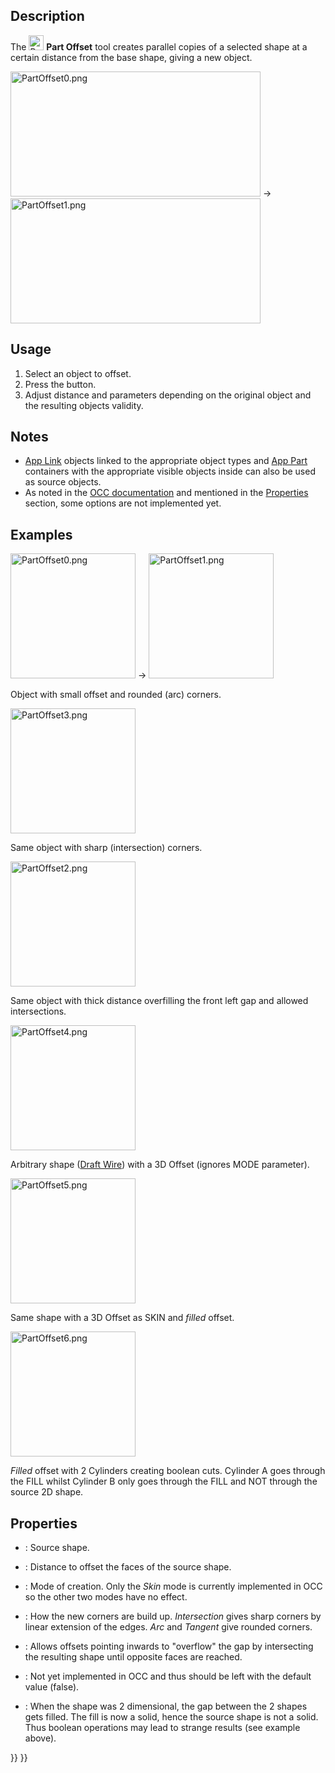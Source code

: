 <languages/>
<translate>

<!--T:1-->
{{Docnav
|[[Part_CrossSections|CrossSections]]
|[[Part_Offset2D|Offset2D]]
|[[Part_Workbench|Part]]
|IconL=Part_CrossSections.svg
|IconR=Part_Offset2D.svg
|IconC=Workbench_Part.svg
}}

<!--T:2-->
{{GuiCommand
|Name=Part Offset
|MenuLocation=Part → 3D Offset
|Workbenches=[[Part_Workbench|Part]]
|SeeAlso=[[Part_Thickness|Part Thickness]], [[Part_Offset2D|Part 2D Offset]]
}}

==Description== <!--T:3-->

<!--T:4-->
The [[Image:Part_Offset.svg|24px]] '''Part Offset''' tool creates parallel copies of a selected shape at a certain distance from the base shape, giving a new object.

</translate>
[[Image:PartOffset0.png|400x200px]]  →  [[Image:PartOffset1.png|400x200px]]
<translate>

==Usage== <!--T:5-->

<!--T:6-->
# Select an object to offset.
# Press the {{Button|[[Image:Part_Offset.svg|16px]] [[Part_Offset|3D Offset]]}} button.
# Adjust distance and parameters depending on the original object and the resulting objects validity.

==Notes== <!--T:24-->

<!--T:25-->
* [[App_Link|App Link]] objects linked to the appropriate object types and [[App_Part|App Part]] containers with the appropriate visible objects inside can also be used as source objects. {{Version|0.20}}
* As noted in the [https://dev.opencascade.org/doc/refman/html/class_b_rep_offset_a_p_i___make_offset_shape.html#a173d06428d1cdeea1c4f38fd6f80043c OCC documentation] and mentioned in the [[Part_Offset#Properties|Properties]] section, some options are not implemented yet.

==Examples== <!--T:8-->

</translate>
[[Image:PartOffset0.png|x200px]]  →  [[Image:PartOffset1.png|x200px]]
<translate>

<!--T:18-->
Object with small offset and rounded (arc) corners.

</translate>
[[Image:PartOffset3.png|x200px]] 
<translate>

<!--T:19-->
Same object with sharp (intersection) corners.

</translate>
[[Image:PartOffset2.png|x200px]] 
<translate>

<!--T:20-->
Same object with thick distance overfilling the front left gap and allowed intersections.

</translate>
[[Image:PartOffset4.png|x200px]] 
<translate>

<!--T:21-->
Arbitrary shape ([[Draft_Wire|Draft Wire]]) with a 3D Offset (ignores MODE parameter).

</translate>
[[Image:PartOffset5.png|x200px]] 
<translate>

<!--T:22-->
Same shape with a 3D Offset as SKIN and ''filled'' offset.

</translate>
[[Image:PartOffset6.png|x200px]] 
<translate>

<!--T:23-->
''Filled'' offset with 2 Cylinders creating boolean cuts. Cylinder A goes through the FILL whilst Cylinder B only goes through the FILL and NOT through the source 2D shape.

==Properties== <!--T:7--> 

{{Properties_Title|Offset}}

<!--T:16-->
* {{PropertyData|Source}}: Source shape.
* {{PropertyData|Value}}: Distance to offset the faces of the source shape.
* {{PropertyData|Mode}}: Mode of creation. Only the ''Skin'' mode is currently implemented in OCC so the other two modes have no effect.
* {{PropertyData|Join}}: How the new corners are build up. ''Intersection'' gives sharp corners by linear extension of the edges. ''Arc'' and ''Tangent'' give rounded corners.

<!--T:17-->
* {{PropertyData|Intersection}}: Allows offsets pointing inwards to "overflow" the gap by intersecting the resulting shape until opposite faces are reached. 
* {{PropertyData|Self Intersection}}: Not yet implemented in OCC and thus should be left with the default value (false).
* {{PropertyData|Fill Offset}}: When the shape was 2 dimensional, the gap between the 2 shapes gets filled. The fill is now a solid, hence the source shape is not a solid. Thus boolean operations may lead to strange results (see example above).


<!--T:12-->
{{Docnav
|[[Part_CrossSections|CrossSections]]
|[[Part_Offset2D|Offset2D]]
|[[Part_Workbench|Part]]
|IconL=Part_CrossSections.svg
|IconR=Part_Offset2D.svg
|IconC=Workbench_Part.svg
}}

</translate>
{{Part_Tools_navi{{#translation:}}}}
{{Userdocnavi{{#translation:}}}}